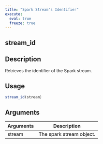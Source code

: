 ```yaml
---
title: "Spark Stream's Identifier"
execute:
  eval: true
  freeze: true
---
```


## stream_id

## Description
Retrieves the identifier of the Spark stream.


## Usage
```r
stream_id(stream)
```

## Arguments
|Arguments|Description|
|---|---|
| stream | The spark stream object. |








